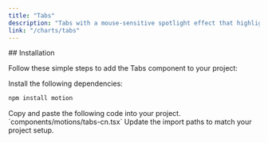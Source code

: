 ```yaml
---
title: "Tabs"
description: "Tabs with a mouse-sensitive spotlight effect that highlights the border of the div or section as you move your cursor"
link: "/charts/tabs"
---
```


<ComponentPreview name="tabs-rc-demo" />
## Installation

Follow these simple steps to add the Tabs component to your project:

<Steps>

<Step>
Install the following dependencies:
</Step>

```bash
npm install motion
```

<Step>
Copy and paste the following code into your project.
`components/motions/tabs-cn.tsx` 
</Step>

<CollapsibleSource name="tabs-cn" />

<Step>
     Update the import paths to match your project setup.
</Step>

</Steps>
